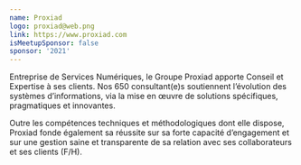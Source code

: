 ```yaml
---
name: Proxiad
logo: proxiad@web.png
link: https://www.proxiad.com
isMeetupSponsor: false
sponsor: '2021'
---
```


Entreprise de Services Numériques, le Groupe Proxiad apporte Conseil et
Expertise à ses clients. Nos 650 consultant(e)s soutiennent l’évolution des
systèmes d’informations, via la mise en œuvre de solutions spécifiques,
pragmatiques et innovantes.

Outre les compétences techniques et méthodologiques dont elle dispose, Proxiad
fonde également sa réussite sur sa forte capacité d’engagement et sur une
gestion saine et transparente de sa relation avec ses collaborateurs et ses
clients (F/H).